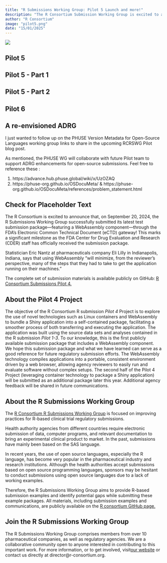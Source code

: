 ```yaml
---
title: "R Submissions Working Group: Pilot 5 Launch and more!"
description: "The R Consortium Submission Working Group is excited to announce a new Pilot 5 that aims to deliver an R-based Submission to the FDA using datasetjson. We also are cooking up Pilots and collaborations for 2025! "
author: "R Consortium"
image: "pilot5.png"
date: "15/01/2025"
---
```


![](pilot5.png)

## Pilot 5

## Pilot 5 - Part 1

## Pilot 5 - Part 2

## Pilot 6

## A re-envisioned ADRG

I just wanted to follow up on the PHUSE Version Metadata for Open-Source Languages working group links to share in the upcoming RCRSWG Pilot blog post.

As mentioned, the PHUSE WG will collaborate with future Pilot team to support ADRG enhancements for open-source submissions. Feel free to reference these : 

1. https://advance.hub.phuse.global/wiki/x/UzOZAQ
2. https://phuse-org.github.io/OSDocuMeta/ & https://phuse-org.github.io/OSDocuMeta/references/problem_statement.html 

## Check for Placeholder Text

The R Consortium is excited to announce that, on September 20, 2024, the R Submissions Working Group successfully submitted 
its latest test submission package—featuring a WebAssembly component—through the FDA’s Electronic Common Technical Document 
(eCTD) gateway! This marks a significant milestone as the FDA Center for Drug Evaluation and Research (CDER) staff has officially 
received the submission package. 

Statistician Eric Nantz at pharmaceuticals company Eli Lilly in Indianapolis, Indiana, says that using WebAssembly “will 
minimize, from the reviewer’s perspective, many of the steps that they had to take to get the application running on their machines.”

The complete set of submission materials is available publicly on GitHub: 
[R Consortium Submissions Pilot 4.](https://github.com/RConsortium/submissions-pilot4-webR-to-fda)


## About the Pilot 4 Project 

The objective of the R Consortium R submission *Pilot 4 *Project is to explore the use of novel technologies such as Linux 
containers and WebAssembly to bundle a Shiny application into a self-contained package, facilitating a smoother process of 
both transferring and executing the application. The application was built using the source data sets and analyses contained 
in the R submission *Pilot 1-3*. To our knowledge, this is the first publicly available submission package that includes a 
WebAssembly component. We hope this submission package and what we have learned can serve as a good reference for future 
regulatory submission efforts. The WebAssembly technology compiles applications into a portable, consistent environment 
driven by a web browser, allowing agency reviewers to easily run and evaluate software without complex setups. The second 
half of the Pilot 4 Project (leveraging container technology to package a Shiny application) will be submitted as an 
additional package later this year. Additional agency feedback will be shared in future communications.


## About the R Submissions Working Group

The [R Consortium R Submissions Working Group](https://rconsortium.github.io/submissions-wg/) is focused on improving 
practices for R-based clinical trial regulatory submissions.

Health authority agencies from different countries require electronic submission of data, computer programs, and relevant 
documentation to bring an experimental clinical product to market. In the past, submissions have mainly been based on 
the SAS language. 

In recent years, the use of open source languages, especially the R language, has become very popular in the pharmaceutical 
industry and research institutions. Although the health authorities accept submissions based on open source programming 
languages, sponsors may be hesitant to conduct submissions using open source languages due to a lack of working examples.

Therefore, the R Submissions Working Group aims to provide R-based submission examples and identify potential gaps 
while submitting these example packages. All materials, including submission examples and communications, are 
publicly available on the [R consortium GitHub page.](https://github.com/RConsortium)


## Join the R Submissions Working Group

The R Submissions Working Group comprises members from over 10 pharmaceutical companies, as well as regulatory agencies. 
We are a collaborative community open to anyone interested in contributing to this important work. For more information, 
or to get involved, visit[ our website](https://rconsortium.github.io/submissions-wg) or contact us directly at 
director@r-consortium.org.
